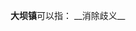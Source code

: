 '''大坝镇'''可以指：
{{PRC admin/disambig|44/16/24/101/000|44/52/81/103/000|45/09/23/128/000|52/03/82/108/000|64/03/81/101/000}}
{{disambig|cat=三字中国镇名消歧义}}
__消除歧义__